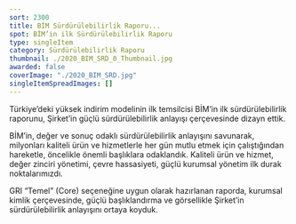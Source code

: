 ```yaml
---
sort: 2300
title: BİM Sürdürülebilirlik Raporu...
spot: BİM’in ilk Sürdürülebilirlik Raporu
type: singleItem
category: Sürdürülebilirlik Raporu
thumbnail: ./2020_BIM_SRD_0_Thumbnail.jpg
awarded: false
coverImage: "./2020_BIM_SRD.jpg"
singleItemSpreadImages: []
---
```


Türkiye’deki yüksek indirim modelinin ilk temsilcisi BİM’in ilk sürdürülebilirlik raporunu, Şirket’in güçlü sürdürülebilirlik anlayışı çerçevesinde dizayn ettik.

BİM’in, değer ve sonuç odaklı sürdürülebilirlik anlayışını savunarak, milyonları kaliteli ürün ve hizmetlerle her gün mutlu etmek için çalıştığından hareketle, öncelikle önemli başlıklara odaklandık. Kaliteli ürün ve hizmet, değer zinciri yönetimi, çevre hassasiyeti, güçlü kurumsal yönetim ilk durak noktalarımızdı.

GRI “Temel” (Core) seçeneğine uygun olarak hazırlanan raporda, kurumsal kimlik çerçevesinde, güçlü başlıklandırma ve görsellikle Şirket’in sürdürülebilirlik anlayışını ortaya koyduk.
